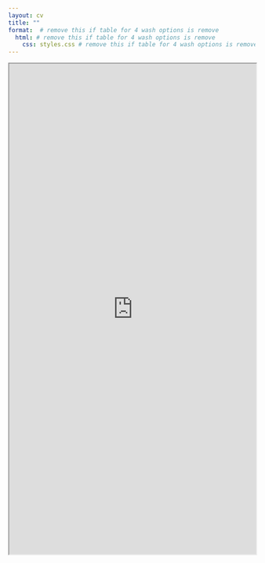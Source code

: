 ```yaml
---
layout: cv
title: ""
format:  # remove this if table for 4 wash options is remove
  html: # remove this if table for 4 wash options is remove
    css: styles.css # remove this if table for 4 wash options is remove
---
```




::: {.column-screen}

<iframe src="https://www.w3schools.com/" height="1000" width="100%" title="Iframe Example"></iframe>

:::